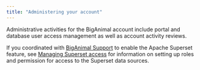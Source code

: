 ```yaml
---
title: "Administering your account"
---
```


Administrative activities for the BigAnimal account include portal and database user access management as well as account activity reviews.

If you coordinated with [BigAnimal Support](../overview/support) to enable the Apache Superset feature, see [Managing Superset access](01a_superset_access) for information on setting up roles and permission for access to the Superset data sources.
